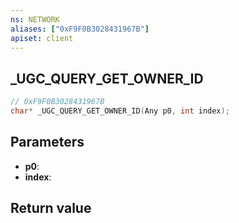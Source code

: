 ```yaml
---
ns: NETWORK
aliases: ["0xF9F0B3028431967B"]
apiset: client
---
```

## _UGC_QUERY_GET_OWNER_ID

```c
// 0xF9F0B3028431967B
char* _UGC_QUERY_GET_OWNER_ID(Any p0, int index);
```


## Parameters
* **p0**:
* **index**:

## Return value